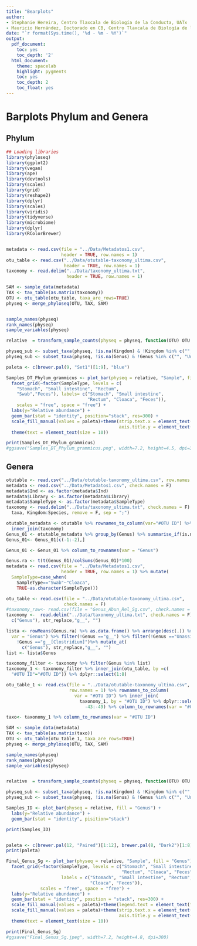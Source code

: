 ```yaml
---
title: "Bearplots"
author:
- Stephanie Hereira, Centro Tlaxcala de Biología de la Conducta, UATx
- Mauricio Hernández, Doctorado en CB, Centro Tlaxcala de Biología de la Conducta, UATx
date: "`r format(Sys.time(), '%d - %m - %Y')`"
output:
  pdf_document:
    toc: yes
    toc_depth: '2'
  html_document:
    theme: spacelab
    highlight: pygments
    toc: yes
    toc_depth: 2
    toc_float: yes
---
```

# Barplots Phylum and Genera

## Phylum
```r
## Loading libraries
library(phyloseq)
library(ggplot2)
library(vegan)
library(ape)
library(devtools)
library(scales)
library(grid)
library(reshape2)
library(dplyr)
library(scales)
library(viridis)
library(tidyverse)
library(microbiome)
library(dplyr)
library(RColorBrewer)


metadata <- read.csv(file = "../Data/Metadatos1.csv",
                     header = TRUE, row.names = 1)
otu_table <- read.csv("../Data/otutable-taxonomy_ultima.csv",
                      header = TRUE, row.names = 1)
taxonomy <- read.delim("../Data/taxonomy_ultima.txt", 
                       header = TRUE, row.names = 1)

SAM <- sample_data(metadata)
TAX <- tax_table(as.matrix(taxonomy))
OTU <- otu_table(otu_table, taxa_are_rows=TRUE)  
physeq <- merge_phyloseq(OTU, TAX, SAM)


sample_names(physeq)
rank_names(physeq)
sample_variables(physeq)

relative  = transform_sample_counts(physeq = physeq, function(OTU) OTU / sum(OTU))

physeq_sub <- subset_taxa(physeq, !is.na(Kingdom) & !Kingdom %in% c("", "Unassigned"))
physeq_sub <- subset_taxa(physeq, !is.na(Genus) & !Genus %in% c("", "Unassigned"))

paleta <- c(brewer.pal(9, "Set1")[1:9], "blue")

Samples_DT_Phylum_grammicus <- plot_bar(physeq = relative, "Sample", fill = "Phylum")+ 
  facet_grid(~factor(SampleType, levels = c(
    "Stomach", "Small intestine", "Rectum",
    "Swab","Feces"), labels= c("Stomach", "Small intestine", 
                               "Rectum", "Cloaca", "Feces")), 
    scales = "free", space = "free") +
  labs(y="Relative abundance") +
  geom_bar(stat = "identity", position="stack", res=300) +
  scale_fill_manual(values = paleta)+theme(strip.text.x = element_text(face = "bold"),
                                           axis.title.y = element_text(face = "bold")) +
  theme(text = element_text(size = 10))  

print(Samples_DT_Phylum_grammicus)
#ggsave("Samples_DT_Phylum_grammicus.png", width=7.2, height=4.5, dpi=300)
```

## Genera
```r
otutable <- read.csv("../Data/otutable-taxonomy_ultima.csv", row.names = 1)
metadata <- read.csv("../Data/Metadatos1.csv", check.names = F)
metadata$Ind <- as.factor(metadata$Ind)
metadata$Library <- as.factor(metadata$Library)
metadata$SampleType <- as.factor(metadata$SampleType)
taxonomy <- read.delim("../Data/taxonomy_ultima.txt", check.names = F) %>%unite(
  taxa, Kingdom:Species, remove = F, sep = ";")

otutable_metadata <- otutable %>% rownames_to_column(var="#OTU ID") %>% 
  inner_join(taxonomy)
Genus_01 <- otutable_metadata %>% group_by(Genus) %>% summarise_if(is.numeric, sum)
Genus_01<- Genus_01[c(-1:-2),]

Genus_01 <- Genus_01 %>% column_to_rownames(var = "Genus")

Genus.ra <- t(t(Genus_01)/colSums(Genus_01)*100)
metadata <- read.csv(file = "../Data/Metadatos1.csv",
                     header = TRUE, row.names = 1) %>% mutate(
  SampleType=case_when(
    SampleType=="Swab"~"Cloaca",
    TRUE~as.character(SampleType)))

otu_table <- read.csv(file = "../Data/otutable-taxonomy_ultima.csv",
                      check.names = F) 
#taxonomy_raw<- read.csv(file = "Genus_Abun_Rel_Sg.csv", check.names = F)
taxonomy <-  read.delim("../Data/taxonomy_ultima.txt", check.names = F) %>% mutate_at(
  c("Genus"), str_replace,"g__", "")

lista <- rowMeans(Genus.ra) %>% as.data.frame() %>% arrange(desc(.)) %>% slice_head(n=15) %>% rownames_to_column(
  var = "Genus") %>% filter(!Genus =="g__") %>% filter(!Genus =="Unassigned") %>% filter(
    !Genus =="g__[Clostridium]")%>% mutate_at(
      c("Genus"), str_replace,"g__", "")
list <- lista$Genus

taxonomy_filter <- taxonomy %>% filter(Genus %in% list)
taxonomy_1 <- taxonomy_filter %>% inner_join(otu_table, by =c(
  "#OTU ID"="#OTU ID")) %>% dplyr::select(1:8)

otu_table_1 <- read.csv(file = "../Data/otutable-taxonomy_ultima.csv", header = TRUE,
                        row.names = 1) %>% rownames_to_column(
                          var = "#OTU ID") %>% inner_join(
                            taxonomy_1, by = "#OTU ID") %>% dplyr::select(
                              -43:-49) %>% column_to_rownames(var = "#OTU ID")

taxo<- taxonomy_1 %>% column_to_rownames(var = "#OTU ID")

SAM <- sample_data(metadata)
TAX <- tax_table(as.matrix(taxo)) 
OTU <- otu_table(otu_table_1, taxa_are_rows=TRUE)  
physeq <- merge_phyloseq(OTU, TAX, SAM)

sample_names(physeq)
rank_names(physeq)
sample_variables(physeq)


relative  = transform_sample_counts(physeq = physeq, function(OTU) OTU / sum(OTU))

physeq_sub <- subset_taxa(physeq, !is.na(Kingdom) & !Kingdom %in% c("", "Unassigned"))
physeq_sub <- subset_taxa(physeq, !is.na(Genus) & !Genus %in% c("", "Unassigned"))

Samples_ID <- plot_bar(physeq = relative, fill = "Genus") +
  labs(y="Relative abundance") +
  geom_bar(stat = "identity", pisition="stack")

print(Samples_ID)


paleta <- c(brewer.pal(12, "Paired")[1:12], brewer.pal(8, "Dark2")[1:8])
print(paleta)

Final_Genus_Sg <- plot_bar(physeq = relative, "Sample", fill = "Genus") +
  facet_grid(~factor(SampleType, levels = c("Stomach", "Small intestine", 
                                            "Rectum", "Cloaca", "Feces"),
                     labels = c("Stomach", "Small intestine", "Rectum",
                                "Cloaca", "Feces")),
             scales = "free", space = "free") +
  labs(y="Relative abundance") +
  geom_bar(stat = "identity", position = "stack", res=300) +
  scale_fill_manual(values = paleta)+theme(legend.text = element_text(face = "italic"))+
  scale_fill_manual(values = paleta)+theme(strip.text.x = element_text(face = "bold"),
                                           axis.title.y = element_text(face = "bold")) +
  theme(text = element_text(size = 10))

print(Final_Genus_Sg)
#ggsave("Final_Genus_Sg.jpeg", width=7.2, height=4.8, dpi=300)
```

